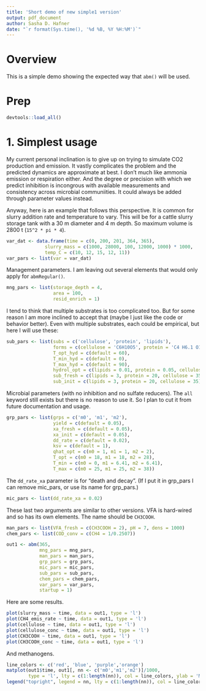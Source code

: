 ```yaml
---
title: 'Short demo of new simple1 version'
output: pdf_document
author: Sasha D. Hafner
date: "`r format(Sys.time(), '%d %B, %Y %H:%M')`"
---
```


# Overview
This is a simple demo showing the expected way that `abm()` will be used.

# Prep

```r
devtools::load_all()
```

# 1. Simplest usage
My current personal inclination is to give up on trying to simulate CO2 production and emission.
It vastly complicates the problem and the predicted dynamics are approximate at best.
I don't much like ammonia emission or respiration either.
And the degree or precision with which we predict inhibition is incongrous with available measurements and consistency across
microbial communiities.
It could always be added through parameter values instead.

Anyway, here is an example that follows this perspective.
It is common for slurry addition rate and temperature to vary.
This will be for a cattle slurry storage tank with a 30 m diameter and 4 m depth.
So maximum volume is 2800 t (`15^2 * pi * 4`).

```r
var_dat <- data.frame(time = c(0, 200, 201, 364, 365), 
		      slurry_mass = c(1000, 28000, 100, 12000, 1000) * 1000,
		      temp_C = c(10, 12, 15, 12, 11))
var_pars <- list(var = var_dat)
```

Management parameters.
I am leaving out several elements that would only apply for `abmRegular()`.

```r
mng_pars <- list(storage_depth = 4,     
                 area = 100,              
                 resid_enrich = 1)
```

I tend to think that multiple substrates is too complicated too.
But for some reason I am more inclined to accept that (maybe I just like the code or behavior better).
Even with multiple substrates, each could be empirical, but here I will use these:

```r
sub_pars <- list(subs = c('cellulose', 'protein', 'lipids'),
                 forms = c(cellulose = 'C6H10O5', protein = 'C4 H6.1 O1.2 N', lipids = 'C57 H104 O6', urea = 'CO(NH2)2'),
                 T_opt_hyd = c(default = 60),
                 T_min_hyd = c(default = 0),
                 T_max_hyd = c(default = 90),
                 hydrol_opt = c(lipids = 0.01, protein = 0.05, cellulose = 0.1),
                 sub_fresh = c(lipids = 3, protein = 20, cellulose = 35),
                 sub_init = c(lipids = 3, protein = 20, cellulose = 35))
```

Microbial parameters (with no inhibition and no sulfate reducers).
The `all` keyword still exists but there is no reason to use it.
So I plan to cut it from future documentation and usage.

```r
grp_pars <- list(grps = c('m0', 'm1', 'm2'),
                 yield = c(default = 0.05),
                 xa_fresh = c(default = 0.05),
                 xa_init = c(default = 0.05),
                 dd_rate = c(default = 0.02),
                 ksv = c(default = 1),
                 qhat_opt = c(m0 = 1, m1 = 1, m2 = 2),
                 T_opt = c(m0 = 18, m1 = 18, m2 = 28),
                 T_min = c(m0 = 0, m1 = 6.41, m2 = 6.41),
                 T_max = c(m0 = 25, m1 = 25, m2 = 38))
```

The `dd_rate_xa` parameter is for "death and decay".
(If I put it in grp_pars I can remove mic_pars, or use its name for grp_pars.)

```r
mic_pars <- list(dd_rate_xa = 0.02)
```

These last two arguments are similar to other versions.
VFA is hard-wired and so has its own elements.
The name should be `CH3COOH`.

```r
man_pars <- list(VFA_fresh = c(CH3COOH = 2), pH = 7, dens = 1000)
chem_pars <- list(COD_conv = c(CH4 = 1/0.2507))
```

```r
out1 <- abm(365,
            mng_pars = mng_pars,
            man_pars = man_pars,
            grp_pars = grp_pars,
            mic_pars = mic_pars,
            sub_pars = sub_pars,
            chem_pars = chem_pars,
            var_pars = var_pars, 
            startup = 1)
```

Here are some results.

```r
plot(slurry_mass ~ time, data = out1, type = 'l')
plot(CH4_emis_rate ~ time, data = out1, type = 'l')
plot(cellulose ~ time, data = out1, type = 'l')
plot(cellulose_conc ~ time, data = out1, type = 'l')
plot(CH3COOH ~ time, data = out1, type = 'l')
plot(CH3COOH_conc ~ time, data = out1, type = 'l')
```

And methanogens.

```r
line_colors <- c('red', 'blue', 'purple','orange')
matplot(out1$time, out1[, nn <- c('m0','m1','m2')]/1000, 
        type = 'l', lty = c(1:length(nn)), col = line_colors, ylab = 'Microbial biomass (kg)')
legend("topright", legend = nn, lty = c(1:length(nn)), col = line_colors, lwd = 1, cex = 0.8)
```
